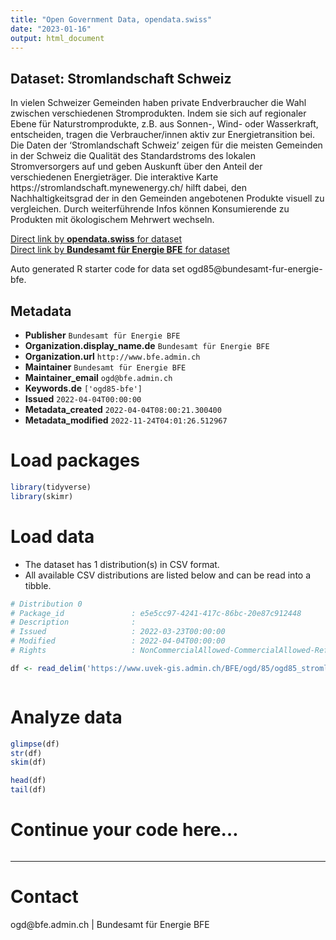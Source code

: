 ```yaml
---
title: "Open Government Data, opendata.swiss"
date: "2023-01-16"
output: html_document
---
```


## Dataset: Stromlandschaft Schweiz

In vielen Schweizer Gemeinden haben private Endverbraucher die Wahl zwischen verschiedenen Stromprodukten. Indem sie sich auf regionaler Ebene für Naturstromprodukte, z.B. aus Sonnen-, Wind- oder Wasserkraft, entscheiden, tragen die Verbraucher/innen aktiv zur Energietransition bei. Die Daten der 'Stromlandschaft Schweiz' zeigen für die meisten Gemeinden in der Schweiz die Qualität des Standardstroms des lokalen Stromversorgers auf und geben Auskunft über den Anteil der verschiedenen Energieträger.
Die interaktive Karte https://stromlandschaft.mynewenergy.ch/ hilft dabei, den Nachhaltigkeitsgrad der in den Gemeinden angebotenen Produkte visuell zu vergleichen. Durch weiterführende Infos können Konsumierende zu Produkten mit ökologischem Mehrwert wechseln.

[Direct link by **opendata.swiss** for dataset](https://opendata.swiss/de/dataset/stromlandschaft-schweiz)<br>
[Direct link by **Bundesamt für Energie BFE** for dataset](https://stromlandschaft.mynewenergy.ch/)

Auto generated R starter code for data set ogd85@bundesamt-fur-energie-bfe.

## Metadata

- **Publisher** `Bundesamt für Energie BFE`
- **Organization.display_name.de** `Bundesamt für Energie BFE`
- **Organization.url** `http://www.bfe.admin.ch`
- **Maintainer** `Bundesamt für Energie BFE`
- **Maintainer_email** `ogd@bfe.admin.ch`
- **Keywords.de** `['ogd85-bfe']`
- **Issued** `2022-04-04T00:00:00`
- **Metadata_created** `2022-04-04T08:00:21.300400`
- **Metadata_modified** `2022-11-24T04:01:26.512967`


# Load packages

```r

library(tidyverse)
library(skimr)

```

# Load data

-   The dataset has 1 distribution(s) in CSV format.
-   All available CSV distributions are listed below and can be read into a tibble.

```r

# Distribution 0
# Package_id               : e5e5cc97-4241-417c-86bc-20e87c912448
# Description              : 
# Issued                   : 2022-03-23T00:00:00
# Modified                 : 2022-04-04T00:00:00
# Rights                   : NonCommercialAllowed-CommercialAllowed-ReferenceRequired

df <- read_delim('https://www.uvek-gis.admin.ch/BFE/ogd/85/ogd85_stromlandschaft.csv')



```

# Analyze data

```r

glimpse(df)
str(df)
skim(df)

head(df)
tail(df)

```

# Continue your code here...

```r

```

------------------------------------------------------------------------

# Contact

ogd@bfe.admin.ch | Bundesamt für Energie BFE
